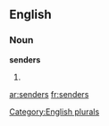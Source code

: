 
==English==

===Noun===
'''senders'''

# {{plural of|[[sender]]}}

[[Category:English plurals]]

[[ar:senders]]
[[fr:senders]]